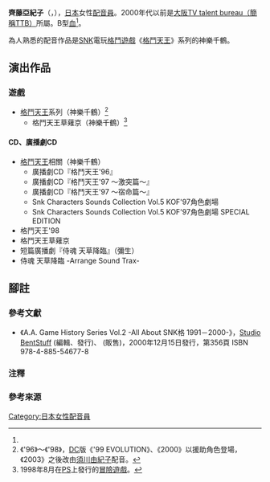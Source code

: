 {{multiple issues|
{{refimprove|time=2016-10-06T15:10:38+00:00}}
{{overly detailed|time=2016-10-06T15:10:38+00:00}}
{{primarysources|time=2016-10-06T15:10:38+00:00}}
}}
{{配音員
|姓名= 齊藤亞紀子
|圖片= 
|尺寸= 
|替代= 
|簡介= 
|本名= 
|外文名= 斉藤 亜紀子
|外文= ja
|羅馬拼音= 
|英文名= 
|暱稱= 
|藝名= 
|國籍= 
|籍貫= 
|出生地= 
|出身地= {{JPN}}
|死歿地= 
|出生名= 
|生年= 
|生月= 4
|生日= 26
|歿年= 
|歿月= 
|歿日= 
|血型= B型
|配演語言= 
|教育程度= 
|母校= 
|所屬= 
|宗教信仰= 
|配偶= 
|活躍年代= 
|出道作= 
|代表作= '''遊戲'''<br />神樂千鶴（[[拳皇系列|格鬥天王]]系列）
|網站= 
|其他= 
|module= {{japanese|embed=yes|斉藤 亜紀子|さいとう あきこ|Saitō Akiko}}
}}
'''齊藤亞紀子'''（{{lang-ja|斉藤 亜紀子}}，{{bd||4月26日<ref name="offical">《{{lang|ja|ザ·キング·オブ·ファイターズ}}'97 ～{{lang|ja|オフィシャルコレクション}}～》，第75頁，{{link-ja|新聲社|新声社}}，1997年（平成9年）9月27日發行 ISBN 4-88199-381-X</ref>||}}），[[日本|日本]]女性[[配音員|配音員]]。2000年代以前是[[大阪TV_talent_bureau|大阪TV talent bureau（簡稱TTB）]]所屬。B型[[血型|血]]<ref name="offical" />。

為人熟悉的配音作品是[[SNK_Playmore|SNK]]電玩[[格鬥遊戲|格鬥遊戲]]《[[拳皇系列|格鬥天王]]》系列的神樂千鶴。

== 演出作品 ==
=== 遊戲 ===
* [[拳皇系列|格鬥天王]]系列（神樂千鶴）<ref group="注">《'96》～《'98》，[[Dreamcast|DC]]版《'99 EVOLUTION》、《2000》以援助角色登場，《2003》之後改由[[須川由紀子|須川由紀子]]配音。</ref>
** 格鬥天王草薙京（神樂千鶴）<ref group="注">1998年8月在[[PlayStation_(遊戲機)|PS]]上發行的[[冒險遊戲|冒險遊戲]]。</ref>

==== CD、廣播劇CD ====
* [[拳皇系列|格鬥天王]]相關（神樂千鶴）
** 廣播劇CD『格鬥天王'96』
** 廣播劇CD『格鬥天王'97 ～激突篇～』
** 廣播劇CD『格鬥天王'97 ～宿命篇～』
** Snk Characters Sounds Collection Vol.5 KOF'97角色劇場
** Snk Characters Sounds Collection Vol.5 KOF'97角色劇場 SPECIAL EDITION
* 格鬥天王'98
* 格鬥天王草薙京
* 短篇廣播劇『侍魂 天草降臨』（彌生）
* 侍魂 天草降臨 -Arrange Sound Trax-

== 腳註 ==
=== 參考文獻 ===
* 《A.A. Game History Series Vol.2 -All About SNK{{lang|ja|対戦}}格{{lang|ja|闘ゲーム}} 1991－2000-》，[[Studio_BentStuff|Studio BentStuff]] (編輯、發行)、{{link-ja|電波新聞社|電波新聞社}} (販售)，2000年12月15日發行，第356頁 ISBN 978-4-885-54677-8

=== 注釋 ===
{{reflist|group="注"}}

=== 參考來源 ===
{{reflist}}
{{Voice-stub}}
{{DEFAULTSORT:Saitō Akiko}}
[[Category:日本女性配音員|Category:日本女性配音員]]